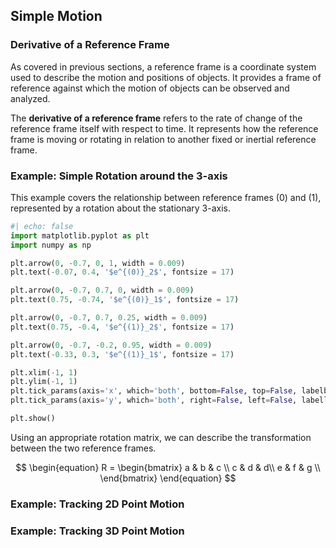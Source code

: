 [//]: # latex new commands
\newcommand\orig[2]{\mathbf{r}_{#1}^{(#2)}}
\newcommand\bvec[2]{{\mathbf{e}_{#1}^{(#2)}}}

## Simple Motion

### Derivative of a Reference Frame

As covered in previous sections, a reference frame is a coordinate system used to describe the motion and positions of objects. It provides a frame of reference against which the motion of objects can be observed and analyzed.

The **derivative of a reference frame** refers to the rate of change of the reference frame itself with respect to time. It represents how the reference frame is moving or rotating in relation to another fixed or inertial reference frame.

### Example: Simple Rotation around the 3-axis
This example covers the relationship between reference frames (0) and (1), represented by a rotation about the stationary 3-axis.

``` python
#| echo: false
import matplotlib.pyplot as plt
import numpy as np

plt.arrow(0, -0.7, 0, 1, width = 0.009)
plt.text(-0.07, 0.4, '$e^{(0)}_2$', fontsize = 17)

plt.arrow(0, -0.7, 0.7, 0, width = 0.009)
plt.text(0.75, -0.74, '$e^{(0)}_1$', fontsize = 17)

plt.arrow(0, -0.7, 0.7, 0.25, width = 0.009)
plt.text(0.75, -0.4, '$e^{(1)}_2$', fontsize = 17)

plt.arrow(0, -0.7, -0.2, 0.95, width = 0.009)
plt.text(-0.33, 0.3, '$e^{(1)}_1$', fontsize = 17)

plt.xlim(-1, 1)
plt.ylim(-1, 1)
plt.tick_params(axis='x', which='both', bottom=False, top=False, labelbottom=False)
plt.tick_params(axis='y', which='both', right=False, left=False, labelleft=False)

plt.show()
```

Using an appropriate rotation matrix, we can describe the transformation between the two reference frames. 

$$
\begin{equation}
R =
\begin{bmatrix} 
	a & b & c \\
	c & d & d\\
	e & f & g \\
\end{bmatrix}
\end{equation}
$$

### Example: Tracking 2D Point Motion 

### Example: Tracking 3D Point Motion
